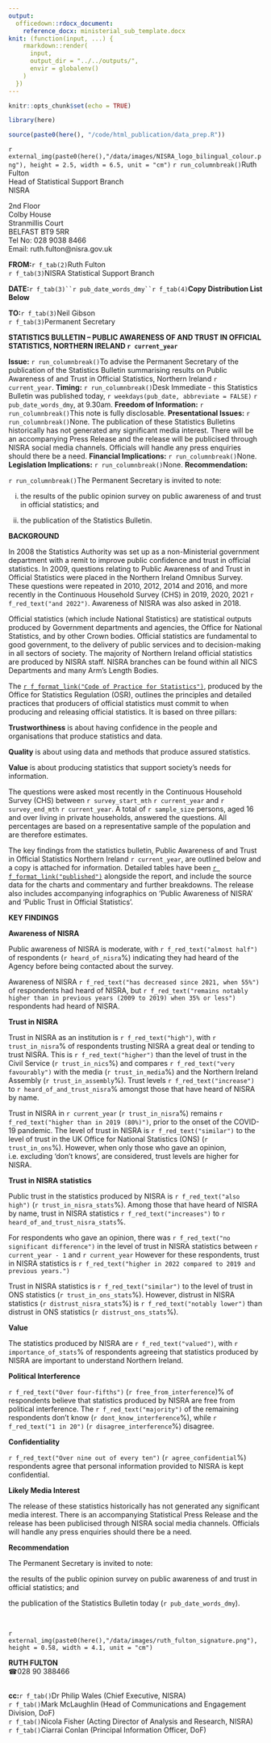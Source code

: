 ```yaml
---
output:
  officedown::rdocx_document:
    reference_docx: ministerial_sub_template.docx
knit: (function(input, ...) {
    rmarkdown::render(
      input,
      output_dir = "../../outputs/",
      envir = globalenv()
    )
  })
---
```


```r
knitr::opts_chunk$set(echo = TRUE)

library(here)

source(paste0(here(), "/code/html_publication/data_prep.R"))
```
:::{custom-style="size_9_bold"}
<!---BLOCK_MULTICOL_START--->
`r external_img(paste0(here(),"/data/images/NISRA_logo_bilingual_colour.png"), height = 2.5, width = 6.5, unit = "cm")`
`r run_columnbreak()`Ruth Fulton\
Head of Statistical Support Branch\
NISRA\
:::

:::{custom-style="size_9"}
2nd Floor\
Colby House\
Stranmillis Court\
BELFAST BT9 5RR\
Tel No:  028 9038 8466\
Email:  ruth.fulton@nisra.gov.uk
:::
<!---BLOCK_MULTICOL_STOP{widths: [4.5, 2.5], space: 0.2, sep: false}--->
:::{custom-style="left_text"}
**FROM:**`r f_tab(2)`Ruth Fulton\
`r f_tab(3)`NISRA Statistical Support Branch

**DATE:**`r f_tab(3)``r pub_date_words_dmy``r f_tab(4)`**Copy Distribution List Below**\

**TO:**`r f_tab(3)`Neil Gibson\
`r f_tab(3)`Permanent Secretary\
:::

**STATISTICS BULLETIN – PUBLIC AWARENESS OF AND TRUST IN OFFICIAL STATISTICS, NORTHERN IRELAND `r current_year`**

<!---BLOCK_MULTICOL_START--->
**Issue:**
`r run_columnbreak()`To advise the Permanent Secretary of the publication of the Statistics Bulletin summarising results on Public Awareness of and Trust in Official Statistics, Northern Ireland `r current_year`.
<!---BLOCK_MULTICOL_STOP{widths: [2, 5], space: 0.2, sep: false}--->
<!---BLOCK_MULTICOL_START--->
**Timing:**
`r run_columnbreak()`Desk Immediate - this Statistics Bulletin was published today, `r weekdays(pub_date, abbreviate = FALSE)` `r pub_date_words_dmy`, at 9.30am.
<!---BLOCK_MULTICOL_STOP{widths: [2, 5], space: 0.2, sep: false}--->
<!---BLOCK_MULTICOL_START--->
**Freedom of Information:**
`r run_columnbreak()`This note is fully disclosable.
<!---BLOCK_MULTICOL_STOP{widths: [2, 5], space: 0.2, sep: false}--->
<!---BLOCK_MULTICOL_START--->
**Presentational Issues:**
`r run_columnbreak()`None.  The publication of these Statistics Bulletins historically has not generated any significant media interest. There will be an accompanying Press Release and the release will be publicised through NISRA social media channels. Officials will handle any press enquiries should there be a need.
<!---BLOCK_MULTICOL_STOP{widths: [2, 5], space: 0.2, sep: false}--->
<!---BLOCK_MULTICOL_START--->
**Financial Implications:**
`r run_columnbreak()`None.
<!---BLOCK_MULTICOL_STOP{widths: [2, 5], space: 0.2, sep: false}--->
<!---BLOCK_MULTICOL_START--->
**Legislation Implications:**
`r run_columnbreak()`None.
<!---BLOCK_MULTICOL_STOP{widths: [2, 5], space: 0.2, sep: false}--->
<!---BLOCK_MULTICOL_START--->
**Recommendation:**

:::{custom-style="left_text"}
`r run_columnbreak()`The Permanent Secretary is invited to note:\

i. the results of the public opinion survey on public awareness of and trust in official statistics; and\

ii. the publication of the Statistics Bulletin.
:::
<!---BLOCK_MULTICOL_STOP{widths: [2, 5], space: 0.2, sep: false}--->

**BACKGROUND**\

:::{custom-style="numbered_point"}
In 2008 the Statistics Authority was set up as a non-Ministerial government department with a remit to improve public confidence and trust in official statistics. In 2009, questions relating to Public Awareness of and Trust in Official Statistics were placed in the Northern Ireland Omnibus Survey. These questions were repeated in 2010, 2012, 2014 and 2016, and more recently in the Continuous Household Survey (CHS) in 2019, 2020, 2021 `r f_red_text("and 2022")`. Awareness of NISRA was also asked in 2018.
:::

:::{custom-style="numbered_point"}
Official statistics (which include National Statistics) are statistical outputs produced by Government departments and agencies, the Office for National Statistics, and by other Crown bodies.  Official statistics are fundamental to good government, to the delivery of public services and to decision-making in all sectors of society. The majority of Northern Ireland official statistics are produced by NISRA staff. NISRA branches can be found within all NICS Departments and many Arm’s Length Bodies.
:::

:::{custom-style="numbered_point"}
The [`r f_format_link("Code of Practice for Statistics")`](https://code.statisticsauthority.gov.uk/the-code/), produced by the Office for Statistics Regulation (OSR), outlines the principles and detailed practices that producers of official statistics must commit to when producing and releasing official statistics. It is based on three pillars:
:::

:::{custom-style="bullet_style"}
**Trustworthiness** is about having confidence in the people and organisations that produce statistics and data.
:::

:::{custom-style="bullet_style"}
**Quality** is about using data and methods that produce assured statistics.
:::

:::{custom-style="bullet_style"}
**Value** is about producing statistics that support society’s needs for information.
:::

:::{custom-style="numbered_point"}    
The questions were asked most recently in the Continuous Household Survey (CHS) between `r survey_start_mth` `r current_year` and `r survey_end_mth` `r current_year`. A total of `r sample_size` persons, aged 16 and over living in private households, answered the questions. All percentages are based on a representative sample of the population and are therefore estimates.
:::

:::{custom-style="numbered_point"}
The key findings from the statistics bulletin, Public Awareness of and Trust in Official Statistics Northern Ireland `r current_year`, are outlined below and a copy is attached for information. Detailed tables have been [`r f_format_link("published")`](https://www.nisra.gov.uk/publications/public-awareness-and-trust-official-statistics-`r current_year`) alongside the report, and include the source data for the charts and commentary and further breakdowns. The release also includes accompanying infographics on ‘Public Awareness of NISRA’ and ‘Public Trust in Official Statistics’.\
:::

\newpage

**KEY FINDINGS**

**Awareness of NISRA**

:::{custom-style="numbered_point"}
Public awareness of NISRA is moderate, with `r f_red_text("almost half")` of respondents (`r heard_of_nisra`%) indicating they had heard of the Agency before being contacted about the survey.
:::

:::{custom-style="numbered_point"}
Awareness of NISRA `r f_red_text("has decreased since 2021, when 55%")` of respondents had heard of NISRA, but `r f_red_text("remains notably higher than in previous years (2009 to 2019) when 35% or less")` respondents had heard of NISRA.
:::

**Trust in NISRA**

:::{custom-style="numbered_point"}
Trust in NISRA as an institution is `r f_red_text("high")`, with `r trust_in_nisra`% of respondents trusting NISRA a great deal or tending to trust NISRA. This is `r f_red_text("higher")` than the level of trust in the Civil Service (`r trust_in_nics`%) and compares `r f_red_text("very favourably")` with the media (`r trust_in_media`%) and the Northern Ireland Assembly (`r trust_in_assembly`%). Trust levels `r f_red_text("increase")` to `r heard_of_and_trust_nisra`% amongst those that have heard of NISRA by name.
:::

:::{custom-style="numbered_point"}
Trust in NISRA in `r current_year` (`r trust_in_nisra`%) remains `r f_red_text("higher than in 2019 (80%)")`, prior to the onset of the COVID-19 pandemic. The level of trust in NISRA is `r f_red_text("similar")` to the level of trust in the UK Office for National Statistics (ONS) (`r trust_in_ons`%). However, when only those who gave an opinion, i.e. excluding ‘don’t knows’, are considered, trust levels are higher for NISRA.
:::

**Trust in NISRA statistics**

:::{custom-style="numbered_point"}
Public trust in the statistics produced by NISRA is `r f_red_text("also high")` (`r trust_in_nisra_stats`%). Among those that have heard of NISRA by name, trust in NISRA statistics `r f_red_text("increases")` to `r heard_of_and_trust_nisra_stats`%.
:::

:::{custom-style="numbered_point"}
For respondents who gave an opinion, there was `r f_red_text("no significant difference")` in the level of trust in NISRA statistics between `r current_year - 1` and `r current_year` However for these respondents, trust in NISRA statistics is `r f_red_text("higher in 2022 compared to 2019 and previous years.")`
:::

:::{custom-style="numbered_point"}
Trust in NISRA statistics is `r f_red_text("similar")` to the level of trust in ONS statistics (`r trust_in_ons_stats`%). However, distrust in NISRA statistics (`r distrust_nisra_stats`%) is `r f_red_text("notably lower")` than distrust in ONS statistics (`r distrust_ons_stats`%).
:::

**Value**

:::{custom-style="numbered_point"}
The statistics produced by NISRA are `r f_red_text("valued")`, with `r importance_of_stats`% of respondents agreeing that statistics produced by NISRA are important to understand Northern Ireland.
:::

**Political Interference**

:::{custom-style="numbered_point"}
`r f_red_text("Over four-fifths")` (`r free_from_interference`)% of respondents believe that statistics produced by NISRA are free from political interference. The `r f_red_text("majority")` of the remaining respondents don’t know (`r dont_know_interference`%), while `r f_red_text("1 in 20")` (`r disagree_interference`%) disagree.
:::

\newpage

**Confidentiality**

:::{custom-style="numbered_point"}
`r f_red_text("Over nine out of every ten")` (`r agree_confidential`%) respondents agree that personal information provided to NISRA is kept confidential.
:::

**Likely Media Interest**

:::{custom-style="numbered_point"}
The release of these statistics historically has not generated any significant media interest. There is an accompanying Statistical Press Release and the release has been publicised through NISRA social media channels. Officials will handle any press enquiries should there be a need.
:::

**Recommendation**

:::{custom-style="numbered_point"}
The Permanent Secretary is invited to note:
:::

:::{custom-style="roman_point"}
the results of the public opinion survey on public awareness of and trust in official statistics; and

the publication of the Statistics Bulletin today (`r pub_date_words_dmy`).
:::

\

`r external_img(paste0(here(),"/data/images/ruth_fulton_signature.png"), height = 0.58, width = 4.1, unit = "cm")`\


:::{custom-style="left_text"}
**RUTH FULTON**\
&#9742;028 90 388466

\
**cc:**`r f_tab()`Dr Philip Wales (Chief Executive, NISRA)\
`r f_tab()`Mark McLaughlin (Head of Communications and Engagement Division, DoF)\
`r f_tab()`Nicola Fisher (Acting Director of Analysis and Research, NISRA)\
`r f_tab()`Ciarrai Conlan (Principal Information Officer, DoF)
:::